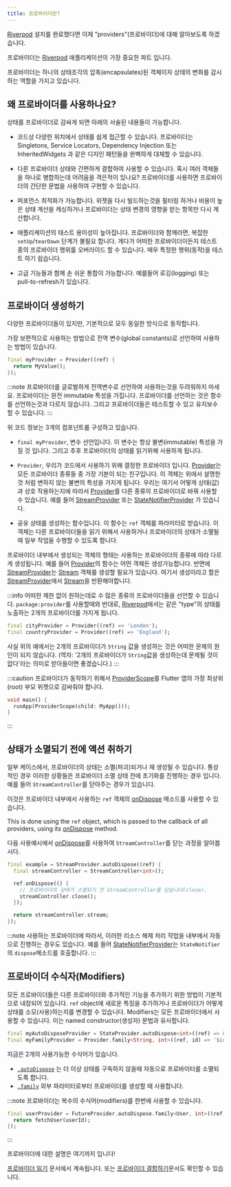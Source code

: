```yaml
---
title: 프로바이더란?
---
```


[Riverpod] 설치를 완료했다면 이제 "providers"(프로바이더)에 대해 알아보도록 하겠습니다.

프로바이더는 [Riverpod] 애플리케이션의 가장 중요한 파트 입니다.

프로바이더는 하나의 상태조각의 압축(encapsulates)된 객체이자 
상태의 변화를 감시하는 역할을 가지고 있습니다.

## 왜 프로바이더를 사용하나요?

상태를 프로바이더로 감싸게 되면 아래의 서술된 내용들이 가능합니다. 

- 코드상 다양한 위치에서 상태를 쉽게 접근할 수 있습니다. 
  프로바이더는 Singletons, Service Locators, Dependency Injection 또는 InheritedWidgets
  과 같은 디자인 패턴들을 완벽하게 대체할 수 있습니다.

- 다른 프로바이더 상태와 간편하게 결합하여 사용할 수 있습니다. 
  혹시 여러 객체들을 하나로 병합하는데 어려움을 격은적이 있나요? 
  프로바이더를 사용하면 프로바이더의 간단한 문법을 사용하여 구현할 수 있습니다. 

- 퍼포먼스 최적화가 가능합니다. 
  위젯을 다시 빌드하는것을 필터링 하거나 비용이 높은 상태 계산을 캐싱하거나 
  프로바이더는 상태 변경의 영향을 받는 항목만 다시 계산합니다. 

- 애플리케이션의 태스트 용이성이 높아집니다. 
  프로바이더와 함께라면, 복잡한 `setUp`/`tearDown` 단계가 불필요 합니다.
  게다가 어떠한 프로바이더이든지 테스트 중의 프로바이더 행위를 오버라이드 할 수 있습니다.
  매우 특정한 행위(동작)을 테스트 하기 쉽습니다. 

- 고급 기능들과 함께 손 쉬운 통합이 가능합니다. 예를들어 로깅(logging) 또는 pull-to-refresh가 있습니다. 

## 프로바이더 생성하기

다양한 프로바이더들이 있지만, 기본적으로 모두 동일한 방식으로 동작합니다. 

가장 보편적으로 사용하는 방법으로 전역 변수(global constants)로 선언하여 사용하는 방법이 있습니다.


```dart
final myProvider = Provider((ref) {
  return MyValue();
});
```

:::note
프로바이더를 글로벌하게 전역변수로 선언하여 사용하는것을 두려워하지 마세요. 
프로바이더는 완전 immutable 특성을 가집니다. 프로바이더를 선언하는 것은 함수를 선언하는것과
다르지 않습니다. 그리고 프로바이더들은 테스트할 수 있고 유지보수 할 수 있습니다. 
:::

위 코드 정보는 3개의 컴포넌트롤 구성하고 있습니다.

- `final myProvider`, 변수 선언입니다. 
  이 변수는 항상 불변(immutable) 특성을 가질 것 입니다. 
  그리고 추후 프로바이더의 상태를 읽기위해 사용하게 됩니다.

- `Provider`, 우리가 코드에서 사용하기 위해 결정한 프로바이더 입니다. 
  [Provider]는 모든 프로바이더 종류들 중 가장 기본이 되는 친구입니다. 이 객체는 위에서 설명한 것 처럼 
  변하지 않는 불변의 특성을 가지게 됩니다. 우리는 여기서 어떻게 상태(값)과 상호 작용하는지에 따라서
  [Provider]를 다른 종류의 프로바이더로 바꿔 사용할 수 있습니다. 
  예를 들어 [StreamProvider] 또는 [StateNotifierProvider] 가 있습니다.

- 공유 상태를 생성하는 함수입니다.
  이 함수는  `ref` 객체를 파라미터로 받습니다. 이 객체는 다른 프로바이더들을 읽기 위해서 사용하거나
  프로바이더의 상태가 소멸될 때 일부 작업을 수행할 수 있도록 합니다. 

프로바이더 내부에서 생성되는 객체의 형태는 사용하는 프로바이더의 종류에 따라 다르게 생성됩니다.
예를 들어 [Provider]의 함수는 어떤 객체든 생성가능합니다. 반면에  [StreamProvider]는 [Stream] 객체를 
생성할 필요가 있습니다. 여기서 생성이라고 함은 [StreamProvider]에서 [Stream]을 반환해야합니다. 

:::info
어떠한 제한 없이 원하는데로 수 많은 종류의 프로바이더들을 선언할 수 있습니다. 
`package:provider`를 사용할때와 반대로, [Riverpod]에서는 같은 "type"의 상태를 노출하는 
2개의 프로바이더를 가지게 됩니다. 


```dart
final cityProvider = Provider((ref) => 'London');
final countryProvider = Provider((ref) => 'England');
```

사실 위의 예에서는 2개의 프로바이더가 `String` 값을 생성하는 것은 
어떠한 문제의 원인이 되지 않습니다.
(역자: '2개의 프로바이더가 `String`값을 생성하는데 문제될 것이 없다'라는 의미로 
받아들이면 좋겠습니다.)
:::

:::caution
프로바이더가 동작하기 위해서 [ProviderScope]를 Flutter 앱의 가장 최상위(root) 부모 위젯으로 감싸줘야 합니다. 

```dart
void main() {
  runApp(ProviderScope(child: MyApp()));
}
```

:::

## 상태가 소멸되기 전에 액션 취하기

일부 케이스에서, 프로바이더의 상태는 소멸(파괴)되거나 재 생성될 수 있습니다. 
통상적인 경우 이러한 상황들은 프로바이더 소멸 상태 전에 초기화를 진행하는 경우 입니다.
예를 들어 `StreamController`를 닫아주는 경우가 있습니다. 

이것은 프로바이더 내부에서 사용하는 `ref` 객체의 [onDispose] 메소드를 사용할 수 있습니다. 

This is done using the `ref` object, which is passed to the callback of all providers, using its [onDispose] method.

다음 사용예시에서 [onDispose]를 사용하여 `StreamController`를 닫는 과정을 알아봅시다.


```dart
final example = StreamProvider.autoDispose((ref) {
  final streamController = StreamController<int>();

  ref.onDispose(() {
    // 프로바이더의 상태가 소멸되기 전 StreamController를 닫습니다(close).
    streamController.close();
  });

  return streamController.stream;
});
```

:::note
사용하는 프로바이더에 따라서, 이러한 리소스 해제 처리 작업을 내부에서 자동으로 진행하는 경우도 있습니다.
예를 들어 [StateNotifierProvider]는 `StateNotifier`의 `dispose`메소드를 호출합니다. 
:::

## 프로바이더 수식자(Modifiers)

모든 프로바이더들은 다른 프로바이더와 추가적인 기능을 추가하기 위한 방법이 기본적으로 내장되어 있습니다.
`ref` object에 새로운 특징을 추가하거나 프로바이더가 어떻게 상태를 소모(사용)하는지를 변경할 수 있습니다. 
Modifiers는 모든 프로바이더에서 사용할 수 있습니다. 이는  named constructor(생성자) 문법과 유사합니다.

```dart
final myAutoDisposeProvider = StateProvider.autoDispose<int>((ref) => 0);
final myFamilyProvider = Provider.family<String, int>((ref, id) => '$id');
```
지금은 2개의 사용가능한 수식어가 있습니다. 

- [`.autoDispose`](/docs/concepts/modifiers/auto_dispose) 는 더 이상 상태를 구독하지 않을때 자동으로 프로바이터를 소멸되도록 합니다.
- [`.family`](/docs/concepts/modifiers/family) 외부 파라미터로부터 프로바이더를 생성할 때 사용합니다. 

:::note
프로바이더는 복수의 수식어(modifiers)를 한번에 사용할 수 있습니다.  

```dart
final userProvider = FutureProvider.autoDispose.family<User, int>((ref, userId) async {
  return fetchUser(userId);
});
```

:::

프로바이더에 대한 설명은 여기까지 입니다!

[프로바이더 읽기](/docs/concepts/reading) 문서에서 계속됩니다. 
또는 [프로바이더 결합하기](/docs/concepts/combining_providers)문서도 확인할 수 있습니다. 


[get_it]: http://pub.dev/packages/get_it
[inheritedwidget]: https://api.flutter.dev/flutter/widgets/InheritedWidget-class.html
[stream]: https://api.dart.dev/stable/2.8.4/dart-async/Stream-class.html
[ondispose]: https://pub.dev/documentation/riverpod/latest/riverpod/Ref/onDispose.html
[riverpod]: https://github.com/rrousselgit/riverpod
[hooks_riverpod]: https://pub.dev/packages/hooks_riverpod
[flutter_riverpod]: https://pub.dev/packages/flutter_riverpod
[flutter_hooks]: https://github.com/rrousselGit/flutter_hooks
[provider]: ../providers/provider
[streamprovider]: ../providers/stream_provider
[statenotifierprovider]: ../providers/state_notifier_provider
[providerscope]: https://pub.dev/documentation/flutter_riverpod/latest/flutter_riverpod/ProviderScope-class.html
